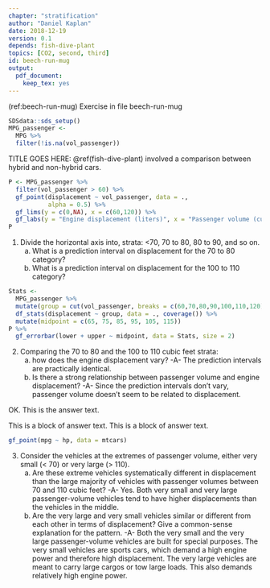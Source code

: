 ```yaml
---
chapter: "stratification"
author: "Daniel Kaplan"
date: 2018-12-19 
version: 0.1
depends: fish-dive-plant
topics: [CO2, second, third]
id: beech-run-mug 
output: 
  pdf_document: 
    keep_tex: yes
---
```


(ref:beech-run-mug) Exercise in file beech-run-mug

```r
SDSdata::sds_setup()
MPG_passenger <- 
  MPG %>%
  filter(!is.na(vol_passenger)) 
```

TITLE GOES HERE: \@ref(fish-dive-plant) involved a comparison between hybrid and non-hybrid cars.




```r
P <- MPG_passenger %>% 
  filter(vol_passenger > 60) %>%
  gf_point(displacement ~ vol_passenger, data = ., 
           alpha = 0.5) %>%
  gf_lims(y = c(0,NA), x = c(60,120)) %>%
  gf_labs(y = "Engine displacement (liters)", x = "Passenger volume (cubic feet)", title = "2019 model-year vehicles")
P
```

1. Divide the horizontal axis into, strata: <70, 70 to 80, 80 to 90, and so on. 
    a. What is a prediction interval on displacement for the 70 to 80 category?
    b. What is a prediction interval on displacement for the 100 to 110 category?
    
<!--answer-start-->    
```r
Stats <-
  MPG_passenger %>%
  mutate(group = cut(vol_passenger, breaks = c(60,70,80,90,100,110,120))) %>%
  df_stats(displacement ~ group, data = ., coverage()) %>%
  mutate(midpoint = c(65, 75, 85, 95, 105, 115))
P %>%
  gf_errorbar(lower + upper ~ midpoint, data = Stats, size = 2)
```
<!--answer-end-->    

2. Comparing the 70 to 80 and the 100 to 110 cubic feet strata:
    a. how does the engine displacement vary? -A- The prediction intervals are practically identical.
    b. Is there a strong relationship between passenger volume and engine displacement? -A- Since the prediction intervals don't vary, passenger volume doesn't seem to be related to displacement. 
    
<!--answer-start-->

OK. This is the answer text.

This is a block of answer text. This is a block of answer text.

```r
gf_point(mpg ~ hp, data = mtcars)
```
<!--answer-end-->
    
3. Consider the vehicles at the extremes of passenger volume, either very small (< 70) or very large (> 110). 
    a. Are these extreme vehicles systematically different in displacement than the large majority of vehicles with passenger volumes between 70 and 110 cubic feet? -A- Yes. Both very small and very large passenger-volume vehicles tend to have higher displacements than the vehicles in the middle.
    b. Are the very large and very small vehicles similar or different from each other in terms of displacement? Give a common-sense explanation for the pattern. -A- Both the very small and the very large passenger-volume vehicles are built for special purposes. The very small vehicles are sports cars, which demand a high engine power and therefore high displacement. The very large vehicles are meant to carry large cargos or tow large loads. This also demands relatively high engine power.


